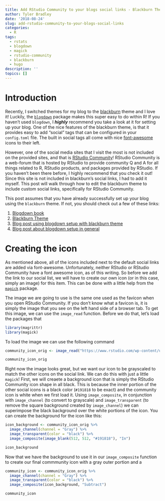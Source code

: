 ```yaml
---
title: Add RStudio Community to your blogs social links - Blackburn Theme
author: Tyler Bradley
date: '2018-08-24'
slug: add-rstudio-community-to-your-blogs-social-links
categories:
  - R
tags:
  - rstats
  - blogdown
  - magick
  - rstudio-community
  - blackburn
  - hugo
description: ''
topics: []
---
```


# Introduction
Recently, I switched themes for my blog to the [blackburn](https://github.com/yoshiharuyamashita/blackburn) theme and I love it! Luckily, the [`blogdown`](https://github.com/rstudio/blogdown) package makes this super easy to do within R! If you haven't used `blogdown`, I ***highly*** recommend you take a look at it for setting up your blog. One of the nice features of the blackburn theme, is that it provides easy to add "social" tags that can be configured in your `config.toml` file. The built in social tags all come with nice [font-awesome](https://fontawesome.com/) icons to their left. 

However, one of the social media sites that I visit the most is not included on the provided sites, and that is [RStudio Community](https://community.rstudio.com/)! RStudio Community is a web-forum that is hosted by RStudio to provide community Q and A for all things related to R, RStudio products, and packages provided by RStudio. If you haven't been there before, I highly recommend that you check it out! Since this site is not included in blackburn's social links, I had to add it myself. This post will walk through how to edit the blackburn theme to include custom social links, specifically for RStudio Community. 

This post assumes that you have already successfully set up your blog using the `blackburn` theme. If not, you should check out a few of these links: 

  1. [Blogdown book](https://bookdown.org/yihui/blogdown/) 
  2. [Blackburn Theme](https://themes.gohugo.io/blackburn/)
  3. [Blog post using blogdown setup with blackburn theme](https://mltconsecol.github.io/post/20170123_blogdown_hugo/) 
  4. [Blog post about blogdown setup in general](https://tclavelle.github.io/blog/blogdown_github/)

# Creating the icon
As mentioned above, all of the icons included next to the default social links are added via font-awesome. Unfortunately, neither RStudio or RStudio Community have a font awesome icon, as of this writing. So before we add the link to our social list, we will have to create our own icon (or in this case, simply an image) for this item. This can be done with a little help from the [`magick`](https://github.com/ropensci/magick) package. 

The image we are going to use is the same one used as the favicon when you open RStudio Community. If you don't know what a favicon is, it is simply the image that you see on the left hand side of a browser tab. To get this image, we can use the `image_read` function. Before we do that, let's load the packages that 

```r
library(magrittr)
library(magick)
```

To load the image we can use the following command

```r
community_icon_orig <- image_read("https://www.rstudio.com/wp-content/uploads/2018/03/community-favicon-512.png")

community_icon_orig
```

Right now the image looks great, but we want our icon to be grayscaled to match the other icons on the social link. We can do this with just a little `magick`! First, we will creaete a background icon that is simply the RStudio Community icon shape in all black. This is because the inner portion of the other social icons is a black color (`#191818` to be exact) and the community icon is white when we first load it. Using `image_composite`, in conjunction with `image_channel` (to convert to grayscale) and `image_transparent` (to remove the square background created by `image_channel`) we can superimpose the black background over the white portions of the icon. You can create the background for the icon like this:


```r
icon_background <- community_icon_orig %>% 
  image_channel(channel = "Gray") %>% 
  image_transparent(color = "black") %>% 
  image_composite(image_blank(512, 512, "#191818"), "In")

icon_background
```

Now that we have the background to use it in our `image_composite` function to create our final commmunity icon with a gray outer portion and a   

```r
community_icon <- community_icon_orig %>% 
  image_channel(channel = "Gray") %>% 
  image_transparent(color = "black") %>% 
  image_composite(icon_background, "Subtract") 

community_icon
```